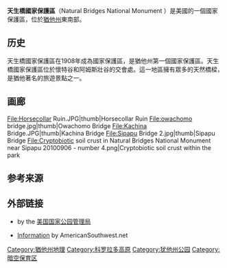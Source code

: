 {{noteTA
|1=zh-hans:天然桥;zh-hant:天生橋;
}}
{{Infobox protected area 
| name = 天生桥国家保护区<br>Natural Bridges National Monument
| iucn_category = V<!--per IUCN data see https://protectedplanet.net/1041; III per USGS National Gap Analysis Program -->
| photo = owachomo_laban.jpg
| photo_caption = Owachomo Natural Bridge
| location = {{USA}}[[圣胡安县_(犹他州)|圣胡安县 (犹他州)]]
| visitation_num = 101,843
| visitation_year = 2016
| visitation_ref = <ref name="visits">{{NPS visitation |accessdate=2017-09-29}}</ref>
| governing_body = [[美国国家公园管理局|美国国家公园管理局]]
| website = [https://www.nps.gov/nabr Natural Bridges National Monument]
| coords = {{coord|37.6013829|-110.0137437|format=dms|region:US_type:mountain|display=inline,title}}<ref>
 {{cite gnis |id=1454484 |name=Natural Bridges National Monument |accessdate=November 1, 2011}}</ref>
| area_acre = 7636
| area_ref = <ref name="area">{{NPS area |year=2013 |accessdate=2012-05-14}}</ref>
| created = {{start date|1908|4|16}}
}}
'''天生橋國家保護區'''（Natural Bridges National Monument ）是美國的一個國家保護區，位於[[猶他州|猶他州]]東南部。

==历史==
天生橋國家保護區在1908年成為國家保護區，是猶他州第一個國家保護區。天生橋國家保護區位於懷特谷和阿姆斯壯谷的交會處。這一地區擁有眾多的天然橋樑，是猶他著名的旅遊景點之一。

==画廊==
<gallery>
File:Horsecollar Ruin.JPG|thumb|Horsecollar Ruin
File:owachomo bridge.jpg|thumb|Owachomo Bridge
File:Kachina Bridge.JPG|thumb|Kachina Bridge
File:Sipapu Bridge 2.jpg|thumb|Sipapu Bridge
File:Cryptobiotic soil crust in Natural Bridges National Monument near Sipapu 20100906 - number 4.png|Cryptobiotic soil crust within the park
</gallery>

==参考来源==
{{reflist}}

==外部链接==
{{commons category}}
{{wikivoyage}}
*{{official website|http://www.nps.gov/nabr/}} by the [[美国国家公园管理局|美国国家公园管理局]]
*[http://www.americansouthwest.net/utah/natural_bridges/national_monument.html Information]{{Wayback|url=http://www.americansouthwest.net/utah/natural_bridges/national_monument.html |date=20180514141531 }} by AmericanSouthwest.net

[[Category:猶他州地理|Category:猶他州地理]]
[[Category:科罗拉多高原|Category:科罗拉多高原]]
[[Category:犹他州公园|Category:犹他州公园]]
[[Category:暗空保育区|Category:暗空保育区]]